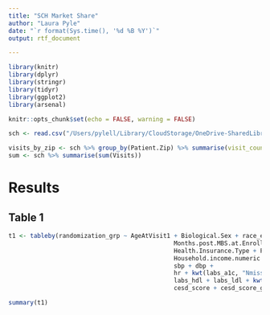 ```yaml
---
title: "SCH Market Share"
author: "Laura Pyle"
date: "`r format(Sys.time(), '%d %B %Y')`"
output: rtf_document

---
```


```r
library(knitr)
library(dplyr)
library(stringr)
library(tidyr)
library(ggplot2)
library(arsenal)

knitr::opts_chunk$set(echo = FALSE, warning = FALSE)
```

```r
sch <- read.csv("/Users/pylell/Library/CloudStorage/OneDrive-SharedLibraries-UW/CASSIDY/Preliminary data/2024.12.16 Diabetes Data Request.csv")

visits_by_zip <- sch %>% group_by(Patient.Zip) %>% summarise(visit_count = sum(Visits))
sum <- sch %>% summarise(sum(Visits))
```

# Results

## Table 1

```r
t1 <- tableby(randomization_grp ~ AgeAtVisit1 + Biological.Sex + race_eth + Primary.Bariatric.Surgical.Procedure +
                                              Months.post.MBS.at.Enrollment + Obesity.Class.at.Enrollment + Qualifying.Inclusion.Criteria +
                                              Health.Insurance.Type + Primary.caregiver.s.highest.level.of.education. +
                                              Household.income.numeric + food_insecurity + height_m + wt + bmi + bmiz + bmip95 +
                                              sbp + dbp +
                                              hr + kwt(labs_a1c, "Nmiss2", "median", "q1q3") + kwt(labs_trig, "Nmiss2", "median", "q1q3") + 
                                              labs_hdl + labs_ldl + kwt(labs_alt, "Nmiss2", "median", "q1q3") +
                                              cesd_score + cesd_score_ge20, data = t1_data)
```

```r
summary(t1)
```


